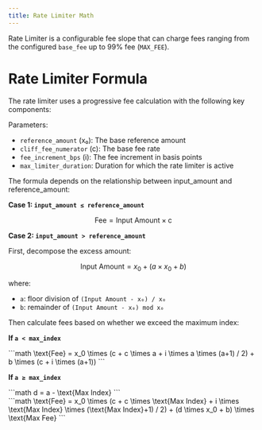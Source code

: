 ```yaml
---
title: Rate Limiter Math
---
```


Rate Limiter is a configurable fee slope that can charge fees ranging from the configured `base_fee` up to 99% fee (`MAX_FEE`).

# Rate Limiter Formula

The rate limiter uses a progressive fee calculation with the following key components:

Parameters:
- `reference_amount` (x₀): The base reference amount
- `cliff_fee_numerator` (c): The base fee rate
- `fee_increment_bps` (i): The fee increment in basis points
- `max_limiter_duration`: Duration for which the rate limiter is active

The formula depends on the relationship between input_amount and reference_amount:

**Case 1: `input_amount ≤ reference_amount`**

```math
\text{Fee} = \text{Input Amount} \times \text{c}
```

**Case 2: `input_amount > reference_amount`**

First, decompose the excess amount:

```math
\text{Input Amount} = x_0 + (a \times x_0 + b)
```

where:
- `a`: floor division of `(Input Amount - x₀) / x₀`
- `b`: remainder of `(Input Amount - x₀) mod x₀`

Then calculate fees based on whether we exceed the maximum index:

**If `a < max_index`**

<div style={{ fontSize: "0.88em" }}>
```math
\text{Fee} = x_0 \times (c + c \times a + i \times a \times (a+1) / 2) + b \times (c + i \times (a+1))
```
</div>

**If `a ≥ max_index`**

<div style={{ fontSize: "0.88em" }}>
```math
d = a - \text{Max Index}
```
</div>

<div style={{ fontSize: "0.88em" }}>
```math
\text{Fee} = x_0 \times (c + c \times \text{Max Index} + i \times \text{Max Index} \times (\text{Max Index}+1) / 2) + (d \times x_0 + b) \times \text{Max Fee}
```
</div>
